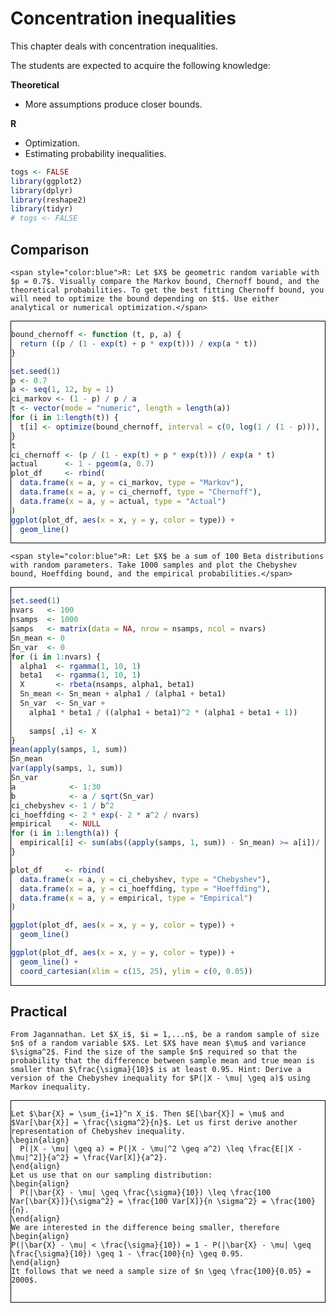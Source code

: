 # Concentration inequalities {#ci}

This chapter deals with concentration inequalities.

The students are expected to acquire the following knowledge:

**Theoretical**

- More assumptions produce closer bounds.


**R**

- Optimization.
- Estimating probability inequalities.


<style>
.fold-btn { 
  float: right; 
  margin: 5px 5px 0 0;
}
.fold { 
  border: 1px solid black;
  min-height: 40px;
}
</style>

<script type="text/javascript">
$(document).ready(function() {
  $folds = $(".fold");
  $folds.wrapInner("<div class=\"fold-blck\">"); // wrap a div container around content
  $folds.prepend("<button class=\"fold-btn\">Unfold</button>");  // add a button
  $(".fold-blck").toggle();  // fold all blocks
  $(".fold-btn").on("click", function() {  // add onClick event
    $(this).text($(this).text() === "Fold" ? "Unfold" : "Fold");  // if the text equals "Fold", change it to "Unfold"or else to "Fold" 
    $(this).next(".fold-blck").toggle("linear");  // "swing" is the default easing function. This can be further customized in its speed or the overall animation itself.
  })
});
</script>

```r
togs <- FALSE
library(ggplot2)
library(dplyr)
library(reshape2)
library(tidyr)
# togs <- FALSE
```

## Comparison
```exercise
<span style="color:blue">R: Let $X$ be geometric random variable with $p = 0.7$. Visually compare the Markov bound, Chernoff bound, and the theoretical probabilities. To get the best fitting Chernoff bound, you will need to optimize the bound depending on $t$. Use either analytical or numerical optimization.</span>

```

<div class="fold">
```r
bound_chernoff <- function (t, p, a) {
  return ((p / (1 - exp(t) + p * exp(t))) / exp(a * t))
}

set.seed(1)
p <- 0.7
a <- seq(1, 12, by = 1)
ci_markov <- (1 - p) / p / a
t <- vector(mode = "numeric", length = length(a))
for (i in 1:length(t)) {
  t[i] <- optimize(bound_chernoff, interval = c(0, log(1 / (1 - p))), p = p, a = a[i])$minimum
}
t
ci_chernoff <- (p / (1 - exp(t) + p * exp(t))) / exp(a * t)
actual      <- 1 - pgeom(a, 0.7)
plot_df     <- rbind(
  data.frame(x = a, y = ci_markov, type = "Markov"),
  data.frame(x = a, y = ci_chernoff, type = "Chernoff"),
  data.frame(x = a, y = actual, type = "Actual")
)
ggplot(plot_df, aes(x = x, y = y, color = type)) +
  geom_line()


```
</div>


```exercise
<span style="color:blue">R: Let $X$ be a sum of 100 Beta distributions with random parameters. Take 1000 samples and plot the Chebyshev bound, Hoeffding bound, and the empirical probabilities.</span>

```

<div class="fold">
```r
set.seed(1)
nvars   <- 100
nsamps  <- 1000
samps   <- matrix(data = NA, nrow = nsamps, ncol = nvars)
Sn_mean <- 0
Sn_var  <- 0
for (i in 1:nvars) {
  alpha1  <- rgamma(1, 10, 1)
  beta1   <- rgamma(1, 10, 1)
  X       <- rbeta(nsamps, alpha1, beta1)
  Sn_mean <- Sn_mean + alpha1 / (alpha1 + beta1)
  Sn_var  <- Sn_var + 
    alpha1 * beta1 / ((alpha1 + beta1)^2 * (alpha1 + beta1 + 1))
  
    samps[ ,i] <- X
}
mean(apply(samps, 1, sum))
Sn_mean
var(apply(samps, 1, sum))
Sn_var
a            <- 1:30
b            <- a / sqrt(Sn_var)
ci_chebyshev <- 1 / b^2
ci_hoeffding <- 2 * exp(- 2 * a^2 / nvars)
empirical    <- NULL
for (i in 1:length(a)) {
  empirical[i] <- sum(abs((apply(samps, 1, sum)) - Sn_mean) >= a[i])/ nsamps
}

plot_df     <- rbind(
  data.frame(x = a, y = ci_chebyshev, type = "Chebyshev"),
  data.frame(x = a, y = ci_hoeffding, type = "Hoeffding"),
  data.frame(x = a, y = empirical, type = "Empirical")
)

ggplot(plot_df, aes(x = x, y = y, color = type)) +
  geom_line()

ggplot(plot_df, aes(x = x, y = y, color = type)) +
  geom_line() +
  coord_cartesian(xlim = c(15, 25), ylim = c(0, 0.05))
```
</div>

## Practical
```exercise
From Jagannathan. Let $X_i$, $i = 1,...n$, be a random sample of size $n$ of a random variable $X$. Let $X$ have mean $\mu$ and variance $\sigma^2$. Find the size of the sample $n$ required so that the probability that the difference between sample mean and true mean is smaller than $\frac{\sigma}{10}$ is at least 0.95. Hint: Derive a version of the Chebyshev inequality for $P(|X - \mu| \geq a)$ using Markov inequality.

```

<div class="fold">
```solution
Let $\bar{X} = \sum_{i=1}^n X_i$. Then $E[\bar{X}] = \mu$ and $Var[\bar{X}] = \frac{\sigma^2}{n}$. Let us first derive another representation of Chebyshev inequality.
\begin{align}
  P(|X - \mu| \geq a) = P(|X - \mu|^2 \geq a^2) \leq \frac{E[|X - \mu|^2]}{a^2} = \frac{Var[X]}{a^2}.
\end{align}
Let us use that on our sampling distribution:
\begin{align}
  P(|\bar{X} - \mu| \geq \frac{\sigma}{10}) \leq \frac{100 Var[\bar{X}]}{\sigma^2} = \frac{100 Var[X]}{n \sigma^2} = \frac{100}{n}.
\end{align}
We are interested in the difference being smaller, therefore
\begin{align}
P(|\bar{X} - \mu| < \frac{\sigma}{10}) = 1 - P(|\bar{X} - \mu| \geq \frac{\sigma}{10}) \geq 1 - \frac{100}{n} \geq 0.95.
\end{align}
It follows that we need a sample size of $n \geq \frac{100}{0.05} = 2000$.


```
</div>
